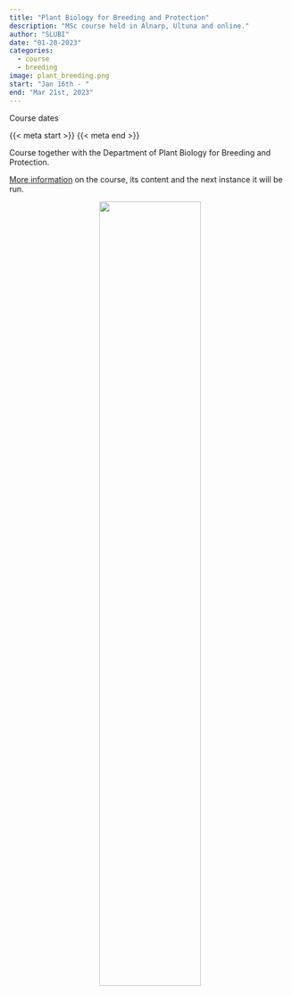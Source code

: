 ```yaml
---
title: "Plant Biology for Breeding and Protection"
description: "MSc course held in Alnarp, Ultuna and online."
author: "SLUBI"
date: "01-20-2023"
categories:
  - course
  - breeding
image: plant_breeding.png
start: "Jan 16th - "
end: "Mar 21st, 2023" 
---
```


::: {.course-meta-block .quarto-title-meta}
:::: {.quarto-title-meta-heading}
Course dates
::::
:::: {.quarto-title-meta-contents}
{{< meta start >}} {{< meta end >}}
::::
:::

Course together with the Department of Plant Biology for Breeding and Protection. 

[More information](https://www.slu.se/en/education/programmes-courses/course/BI1296/30023.2425) on the course, its content and the next instance it will be run. 



<center>
![](plant_breeding.png){ .class width=60%}